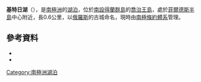 {{coord|62|12|S|58|58|W|source:GNIS|display=title}}

'''基特日湖'''（{{lang-ru|Китеж}}），是[[南極洲|南極洲]]的[[湖泊|湖泊]]，位於[[南設得蘭群島|南設得蘭群島]]的[[喬治王島|喬治王島]]，處於[[菲爾德斯半島|菲爾德斯半島]]中心附近，長0.6公里，以[[俄羅斯|俄羅斯]]的古城命名，現時由[[南極條約體系|南極條約體系]]管理。

==參考資料==
*{{cite gnis | type = antarid | id = 8011| name = Lake Kitezh | accessdate = 2013-05-24}}
*{{usgs-gazetteer|id=8011}}

{{Antarctica-geo-stub}}
[[Category:南極洲湖泊|Category:南極洲湖泊]]